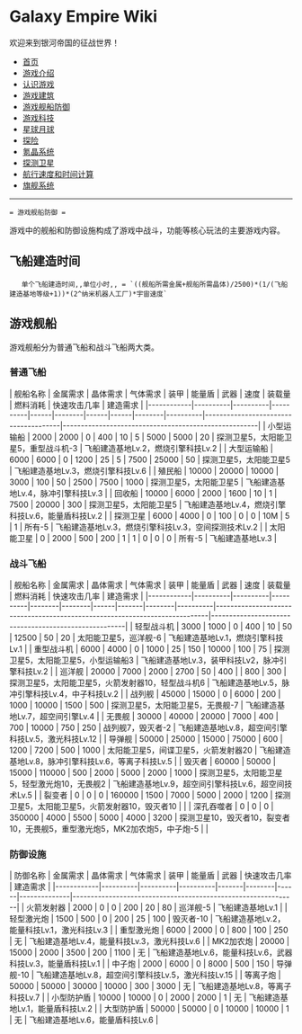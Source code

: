 = Galaxy Empire Wiki =
欢迎来到银河帝国的征战世界！

* [[/Users/Seuphoriak/vimwiki_html/index|首页]]
* [[游戏介绍]]
* [[认识游戏]]
* [[游戏建筑]]
* [[游戏舰船防御]]
* [[游戏科技]]
* [[星球月球]]
* [[探险]]
* [[氪晶系统]]
* [[探测卫星]]
* [[航行速度和时间计算]]
* [[旗舰系统]]



-----------------------

 = 游戏舰船防御 =

游戏中的舰船和防御设施构成了游戏中战斗，功能等核心玩法的主要游戏内容。

== 飞船建造时间 ==

    单个飞船建造时间,,单位小时,, = `((舰船所需金属+舰船所需晶体)/2500)*(1/(飞船建造基地等级+1))*(2^纳米机器人工厂)*宇宙速度`

== 游戏舰船 ==
游戏舰船分为普通飞船和战斗飞船两大类。

=== 普通飞船 ===

| 舰船名称   | 金属需求 | 晶体需求 | 气体需求 | 装甲 | 能量盾 | 武器 | 速度 | 装载量 | 燃料消耗 | 快速攻击几率                         | 建造需求                                             |
|------------|----------|----------|----------|------|--------|------|------|--------|----------|--------------------------------------|------------------------------------------------------|
| 小型运输船 | 2000     | 2000     | 0        | 400  | 10     | 5    | 5000 | 5000   | 20       | 探测卫星5，太阳能卫星5，重型战斗机-3 | 飞船建造基地Lv.2，燃烧引擎科技Lv.2                   |
| 大型运输船 | 6000     | 6000     | 0        | 1200 | 25     | 5    | 7500 | 25000  | 50       | 探测卫星5，太阳能卫星5               | 飞船建造基地Lv.3，燃烧引擎科技Lv.6                   |
| 殖民船     | 10000    | 20000    | 10000    | 3000 | 100    | 50   | 2500 | 7500   | 1000     | 探测卫星5，太阳能卫星5               | 飞船建造基地Lv.4，脉冲引擎科技Lv.3                   |
| 回收船     | 10000    | 6000     | 2000     | 1600 | 10     | 1    | 7500 | 20000  | 300      | 探测卫星5，太阳能卫星5               | 飞船建造基地Lv.4，燃烧引擎科技Lv.6，能量盾科技Lv.2   |
| 探测卫星   | 6000     | 4000     | 0        | 100  | 0      | 0    | 10M  | 5      | 1        | 所有-5                               | 飞船建造基地Lv.3，燃烧引擎科技Lv.3，空间探测技术Lv.2 |
| 太阳能卫星 | 0        | 2000     | 500      | 200  | 1      | 1    | 0    | 0      | 0        | 所有-5                               | 飞船建造基地Lv.3                                     |


=== 战斗飞船 ===

| 舰船名称   | 金属需求 | 晶体需求 | 气体需求 | 装甲   | 能量盾 | 武器 | 速度  | 装载量 | 燃料消耗 | 快速攻击几率                                                               | 建造需求                                             |
|------------|----------|----------|----------|--------|--------|------|-------|--------|----------|----------------------------------------------------------------------------|------------------------------------------------------|
| 轻型战斗机 | 3000     | 1000     | 0        | 400    | 10     | 50   | 12500 | 50     | 20       | 太阳能卫星5，巡洋舰-6                                                      | 飞船建造基地Lv.1，燃烧引擎科技Lv.1                   |
| 重型战斗机 | 6000     | 4000     | 0        | 1000   | 25     | 150  | 10000 | 100    | 75       | 探测卫星5，太阳能卫星5，小型运输船3                                        | 飞船建造基地Lv.3，装甲科技Lv2，脉冲引擎科技Lv.2      |
| 巡洋舰     | 20000    | 7000     | 2000     | 2700   | 50     | 400  |       | 800    | 300      | 探测卫星5，太阳能卫星5，火箭发射器10，轻型战斗机6                          | 飞船建造基地Lv.5，脉冲引擎科技Lv.4，中子科技Lv.2     |
| 战列舰     | 45000    | 15000    | 0        | 6000   | 200    | 1000 | 10000 | 1500   | 500      | 探测卫星5，太阳能卫星5，无畏舰-7                                           | 飞船建造基地Lv.7，超空间引擎Lv.4                     |
| 无畏舰     | 30000    | 40000    | 20000    | 7000   | 400    | 700  | 10000 | 750    | 250      | 战列舰7，毁灭者-2                                                          | 飞船建造基地Lv.8，超空间引擎科技Lv.5，激光科技Lv.12  |
| 导弹舰     | 50000    | 25000    | 15000    | 75000  | 600    | 1200 | 7200  | 500    | 1000     | 太阳能卫星5，间谍卫星5，火箭发射器20                                       | 飞船建造基地Lv.8，脉冲引擎科技Lv.6，等离子科技Lv.5   |
| 毁灭者     | 60000    | 50000    | 15000    | 110000 | 500    | 2000 | 5000  | 2000   | 1000     | 探测卫星5，太阳能卫星5，轻型激光炮10，无畏舰2                              | 飞船建造基地Lv.9，超空间引擎科技Lv.6，超空间技术Lv.5 |
| 裂变者     | 0        | 0        | 0        | 160000 | 1500   | 7000 | 5000  | 2000   | 1200     | 探测卫星5，太阳能卫星5，火箭发射器10，毁灭者10                             |                                                      |
| 深孔吞噬者 | 0        | 0        | 0        | 350000 | 4000   | 5500 | 5000  | 4000   | 3200     | 探测卫星10，毁灭者10，裂变者10，无畏舰5，重型激光炮5，MK2加农炮5，中子炮-5 |                                                      |


=== 防御设施 ===


| 防御名称   | 金属需求 | 晶体需求 | 气体需求 | 装甲  | 能量盾 | 武器 | 快速攻击几率 | 建造需求                                                     |
|------------|----------|----------|----------|-------|--------|------|--------------|--------------------------------------------------------------|
| 火箭发射器 | 2000     | 0        | 0        | 200   | 20     | 80   | 巡洋舰-5     | 飞船建造基地Lv.1                                             |
| 轻型激光炮 | 1500     | 500      | 0        | 200   | 25     | 100  | 毁灭者-10    | 飞船建造基地Lv.2，能量科技Lv.1，激光科技Lv.3                 |
| 重型激光炮 | 6000     | 2000     | 0        | 800   | 100    | 250  | 无           | 飞船建造基地Lv.4，能量科技Lv.3，激光科技Lv.6                 |
| MK2加农炮  | 20000    | 15000    | 2000     | 3500  | 200    | 1100 | 无           | 飞船建造基地Lv.6，能量科技Lv.6，武器科技Lv.3，能量盾科技Lv.1 |
| 中子炮     | 2000     | 6000     | 0        | 8000  | 500    | 150  | 导弹舰-10    | 飞船建造基地Lv.8，超空间引擎科技Lv.5，激光科技Lv.15          |
| 等离子炮   | 50000    | 50000    | 30000    | 10000 | 300    | 3000 | 无           | 飞船建造基地Lv.8，等离子科技Lv.7                             |
| 小型防护盾 | 10000    | 10000    | 0        | 2000  | 2000   | 1    | 无           | 飞船建造基地Lv.1，能量盾科技Lv.2                             |
| 大型防护盾 | 50000    | 50000    | 0        | 10000 | 10000  | 1    | 无           | 飞船建造基地Lv.6，能量盾科技Lv.6                             |

